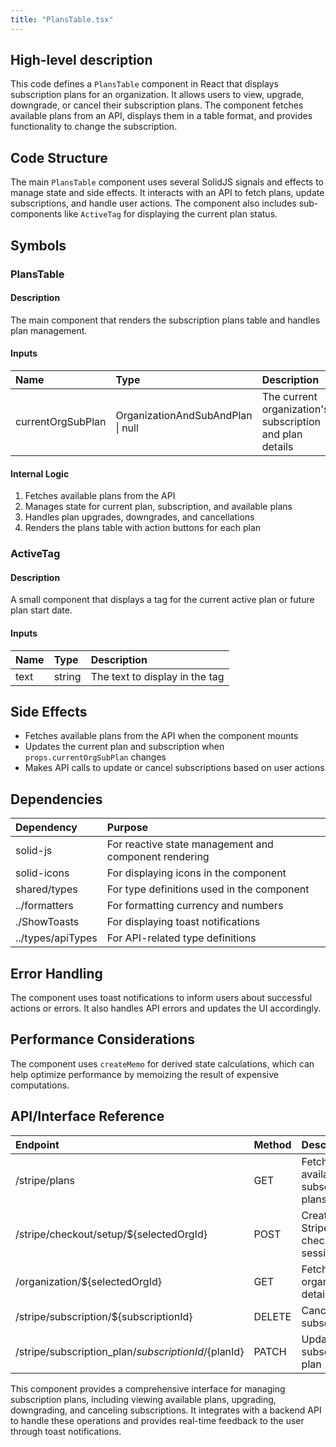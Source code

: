 ```yaml
---
title: "PlansTable.tsx"
---
```


## High-level description
This code defines a `PlansTable` component in React that displays subscription plans for an organization. It allows users to view, upgrade, downgrade, or cancel their subscription plans. The component fetches available plans from an API, displays them in a table format, and provides functionality to change the subscription.

## Code Structure
The main `PlansTable` component uses several SolidJS signals and effects to manage state and side effects. It interacts with an API to fetch plans, update subscriptions, and handle user actions. The component also includes sub-components like `ActiveTag` for displaying the current plan status.

## Symbols

### PlansTable
#### Description
The main component that renders the subscription plans table and handles plan management.

#### Inputs
| Name | Type | Description |
|:-----|:-----|:------------|
| currentOrgSubPlan | OrganizationAndSubAndPlan \| null | The current organization's subscription and plan details |

#### Internal Logic
1. Fetches available plans from the API
2. Manages state for current plan, subscription, and available plans
3. Handles plan upgrades, downgrades, and cancellations
4. Renders the plans table with action buttons for each plan

### ActiveTag
#### Description
A small component that displays a tag for the current active plan or future plan start date.

#### Inputs
| Name | Type | Description |
|:-----|:-----|:------------|
| text | string | The text to display in the tag |

## Side Effects
- Fetches available plans from the API when the component mounts
- Updates the current plan and subscription when `props.currentOrgSubPlan` changes
- Makes API calls to update or cancel subscriptions based on user actions

## Dependencies
| Dependency | Purpose |
|:-----------|:--------|
| solid-js | For reactive state management and component rendering |
| solid-icons | For displaying icons in the component |
| shared/types | For type definitions used in the component |
| ../formatters | For formatting currency and numbers |
| ./ShowToasts | For displaying toast notifications |
| ../types/apiTypes | For API-related type definitions |

## Error Handling
The component uses toast notifications to inform users about successful actions or errors. It also handles API errors and updates the UI accordingly.

## Performance Considerations
The component uses `createMemo` for derived state calculations, which can help optimize performance by memoizing the result of expensive computations.

## API/Interface Reference
| Endpoint | Method | Description |
|:---------|:-------|:------------|
| /stripe/plans | GET | Fetches available subscription plans |
| /stripe/checkout/setup/${selectedOrgId} | POST | Creates a Stripe setup checkout session |
| /organization/${selectedOrgId} | GET | Fetches organization details |
| /stripe/subscription/${subscriptionId} | DELETE | Cancels a subscription |
| /stripe/subscription_plan/${subscriptionId}/${planId} | PATCH | Updates a subscription plan |

This component provides a comprehensive interface for managing subscription plans, including viewing available plans, upgrading, downgrading, and canceling subscriptions. It integrates with a backend API to handle these operations and provides real-time feedback to the user through toast notifications.
